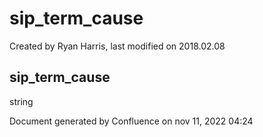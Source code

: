 
# sip_term_cause 

 Created by  Ryan Harris, last modified on 2018.02.08

## sip_term_cause

string

Document generated by Confluence on nov 11, 2022 04:24
